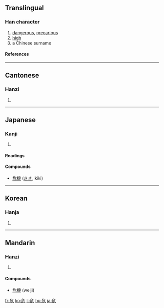 ==Translingual==
===Han character===
{{Han char|rn=26|rad=卩|as=04|sn=6|four=2721<sub>2</sub>|canj=弓一尸山 (NMSU)}}

# [[dangerous]], [[precarious]]
# [[high]]
# a Chinese surname

====References====
{{Han ref|kx=0159.120|dkj=02849|dj=0364.010|hdz=10312.030|uh=5371|ud=21361|bh=A64D|bd=42573}}

----

==Cantonese==
===Hanzi===
{{yue-hanzi|jyut=|y=ngai4}}

# {{defn|Cantonese}}

----

==Japanese==
===Kanji===
{{ja-kanji|grade=6|rs=卩04}}

# {{defn|Japanese}}

====Readings====
{{ja-readings|on=[[き]] (''ki'')|kun=[[あぶない]] ([[危ない]], ''[[abunai]]''), [[あやうい]] ([[危うい]], ''[[ayaui]]''), [[あやぶむ]] ([[危ぶむ]], ''[[ayabumu]]'')}}

====Compounds====
* [[危機]] ([[きき]], kiki)

----

==Korean==
===Hanja===
{{ko-hanja|hangeul=위|rv=wi|mr=wi}}

# {{defn|Korean}}

----

==Mandarin==
===Hanzi===
{{cmn-hanzi|pin=[[wēi]] ([[wei1]])|wg=wei<sup>1</sup>}}

# {{defn|Mandarin}}

====Compounds====
* [[危機]] (weiji)

[[fr:危]]
[[ko:危]]
[[li:危]]
[[hu:危]]
[[ja:危]]